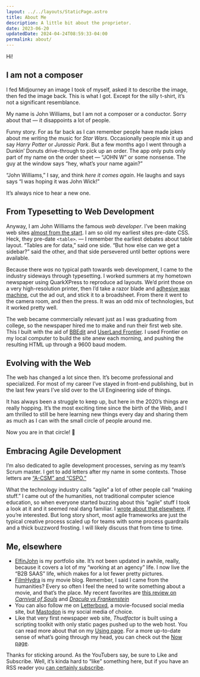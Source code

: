 ```yaml
---
layout: ../../layouts/StaticPage.astro
title: About Me
description: A little bit about the proprietor.
date: 2023-06-20
updatedDate: 2024-04-24T08:59:33-04:00
permalink: about/
---
```


Hi!

## I am not a composer

<ArticleFigure image={ThudBro} alt="An AI artist’s concept of the author" variant="right">
I fed Midjourney an image I took of myself, asked it to describe the image, then fed the image back. This is what I got. Except for the silly t-shirt, it’s not a significant resemblance.
</ArticleFigure>

My name is John Williams, but I am not a composer or a conductor. Sorry about that — it disappoints a lot of people.

Funny story. For as far back as I can remember people have made jokes about me writing the music for _Star Wars_. Occasionally people mix it up and say _Harry Potter_ or _Jurassic Park_. But a few months ago I went through a Dunkin’ Donuts drive-through to pick up an order. The app only puts only part of my name on the order sheet — “JOHN W” or some nonsense. The guy at the window says “hey, what’s your name again?”

“John Williams,” I say, and think _here it comes again_. He laughs and says says “I was hoping it was John Wick!”

It’s always nice to hear a new one.

## From Typesetting to Web Development

Anyway, I am John Williams the famous _web developer_. I’ve been making web sites [almost from the start](http://localhost:4321/posts/2023/11/goodbye-postcss/). I am so old my earliest sites pre-date CSS. Heck, they pre-date `<table>`.  — I remember the earliest debates about table layout. “Tables are for data,” said one side. “But how else can we get a sidebar?” said the other, and that side persevered until better options were available.

Because there _was_ no typical path towards web development, I came to the industry sideways through typesetting. I worked summers at my hometown newspaper using QuarkXPress to reproduce ad layouts. We’d print those on a very high-resolution printer, then I’d take a razor blade and [adhesive wax machine](https://www.forgottenartsupplies.com/?what=artifacts&image_id=46&cat=53), cut the ad out, and stick it to a broadsheet. From there it went to the camera room, and then the press. It was an odd mix of technologies, but it worked pretty well.

The web became commercially relevant just as I was graduating from college, so the newspaper hired me to make and run their first web site. This I built with the aid of [BBEdit](https://www.barebones.com/products/bbedit/) and [UserLand Frontier](https://en.wikipedia.org/wiki/UserLand_Software). I used Frontier on my local computer to build the site anew each morning, and pushing the resulting HTML up through a 9600 baud modem.

## Evolving with the Web

The web has changed a lot since then. It’s become professional and specialized. For most of my career I’ve stayed in front-end publishing, but in the last few years I’ve slid over to the UI Engineering side of things.

It has always been a struggle to keep up, but here in the 2020’s things are really hopping. It’s the most exciting time since the birth of the Web, and I am thrilled to still be here learning new things every day and sharing them as much as I can with the small circle of people around me.

Now you are in that circle! 🎉

## Embracing Agile Development

I’m also dedicated to agile development processes, serving as my team’s Scrum master. I get to add letters after my name in some contexts. Those letters are [“A-CSM” and “CSPO.”](https://www.scrumalliance.org/community/profile/jwilliams194)

What the technology industry calls “agile” a lot of other people call “making stuff.” I came out of the humanities, not traditional computer science education, so when everyone started buzzing about this “agile” stuff I took a look at it and it seemed real dang familiar. I [wrote about that elsewhere](https://www.elfinjohn.com/2019/05/what-studying-the-humanities-taught-me-about-software-development/), if you’re interested. But long story short, most agile frameworks are just the typical creative process scaled up for teams with some process guardrails and a thick buzzword frosting. I will likely discuss that from time to time.

## Me, elsewhere

* [ElfinJohn](https://elfinjohn.com) is my portfolio site. It’s not been updated in awhile, really, because it covers a lot of my “working at an agency” life. I now live the “B2B SAAS” life, which makes for a lot fewer pretty pictures.
* [FilmHydra](https://www.filmhydra.com) is my movie blog. Remember, I said I came from the humanities? Every so often I feel the need to write something about a movie, and that’s the place. My recent favorites are [this review on _Carnival of Souls_](https://www.filmhydra.com/movies/1960/carnival-of-souls/) and [_Dracula vs Frankenstein_](https://www.filmhydra.com/movies/1970/dracula-vs-frankenstein/)
* You can also follow me on [Letterboxd](https://letterboxd.com/thudfactor/), a movie-focused social media site, but [Mastodon](https://hachyderm.io/@thudfactor) is my social media of choice.
* Like that very first newspaper web site, _Thudfactor_ is built using a scripting toolkit with only static pages pushed up to the web host. You can read more about that on my [Using page](/using). For a more up-to-date sense of what’s going through my head, you can check out the [Now page](/now).

Thanks for sticking around. As the YouTubers say, be sure to Like and Subscribe. Well, it’s kinda hard to “like” something here, but if you have an RSS reader you [can certainly subscribe](/feed.xml).
